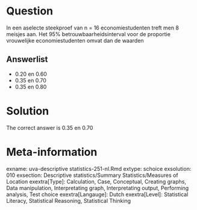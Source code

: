 Question
========

In een aselecte steekproef van n = 16 economiestudenten treft men 8 meisjes aan. Het 95% betrouwbaarheidsinterval voor de proportie vrouwelijke economiestudenten omvat dan de waarden

Answerlist
----------
* 0.20 en 0.60
* 0.35 en 0.70
* 0.35 en 0.80

Solution
========

The correct answer is  0.35 en 0.70

Meta-information
================
exname: uva-descriptive statistics-251-nl.Rmd
extype: schoice
exsolution: 010
exsection: Descriptive statistics/Summary Statistics/Measures of Location
exextra[Type]: Calculation, Case, Conceptual, Creating graphs, Data manipulation, Interpretating graph, Interpretating output, Performing analysis, Test choice
exextra[Langauge]: Dutch
exextra[Level]: Statistical Literacy, Statistical Reasoning, Statistical Thinking
